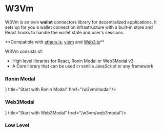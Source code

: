 
# W3Vm
W3Vm is an evm **wallet** connectors library for decentralized applications.
It sets up for you a wallet connection infrastructure with a built-in store and React hooks to handle the wallet state and user's sessions.

<Callout type="info">
**Compatible with <a href="https://docs.ethers.org/v6/" target="_blank">ethers.js</a>, <a href="https://viem.sh/" target="_blank">viem</a> and <a href="https://docs.web3js.org/" target="_blank">Web3.js</a>**
</Callout>

W3Vm consists of:
- High level libraries for React, Ronin Modal or Web3Modal v3.
- A Core library that can be used in vanilla JavaScript or any framework

### Ronin Modal

<Cards>
  <Card
  icon={<Image src="/Ronin_Mark_Blue.svg" width={18} height={16.6} />}
  title="Start with Ronin Modal"
  href="/w3vm/modal"/>
</Cards>

### Web3Modal

<Cards>
  <Card
  icon={<Image src="/walletconnect.svg" width={28} height={20} />}
  title="Start with Web3Modal" href="/w3vm/web3modal"/>
</Cards>

### Low Level
<Cards>
  <Card title="React" href="/w3vm/react"/>
  <Card title="Core" href="/w3vm/core"/>
</Cards>